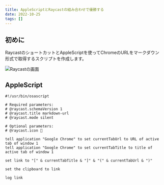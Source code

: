 ```yaml
---
title: AppleScriptとRaycastの組み合わせで優勝する
date: 2022-10-25
tags: []
---
```


## 初めに
RaycastのショートカットとAppleScriptを使ってChromeのURLをマークダウン形式で取得するスクリプトを作成します。

![Raycastの画面](/images/test.png)

## AppleScript

```
#!/usr/bin/osascript

# Required parameters:
# @raycast.schemaVersion 1
# @raycast.title markdown-url
# @raycast.mode silent

# Optional parameters:
# @raycast.icon 🤖

tell application "Google Chrome" to set currentTabUrl to URL of active tab of window 1
tell application "Google Chrome" to set currentTabTitle to title of active tab of window 1

set link to "[" & currentTabTitle & "]" & "(" & currentTabUrl & ")"

set the clipboard to link

log link
```

